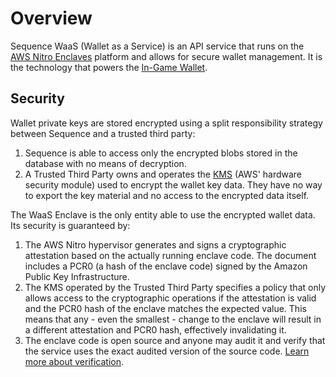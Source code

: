 # Overview

Sequence WaaS (Wallet as a Service) is an API service that runs on the [AWS Nitro Enclaves](https://aws.amazon.com/ec2/nitro/nitro-enclaves/) platform and allows for secure wallet management. It is the technology that powers the [In-Game Wallet](/solutions/wallets/in-game-wallet/overview).

## Security

Wallet private keys are stored encrypted using a split responsibility strategy between Sequence and a trusted third party:

1. Sequence is able to access only the encrypted blobs stored in the database with no means of decryption.
2. A Trusted Third Party owns and operates the [KMS](https://aws.amazon.com/kms/) (AWS' hardware security module) used to encrypt the wallet key data. They have no way to export the key material and no access to the encrypted data itself.

The WaaS Enclave is the only entity able to use the encrypted wallet data. Its security is guaranteed by:

1. The AWS Nitro hypervisor generates and signs a cryptographic attestation based on the actually running enclave code. The document includes a PCR0 (a hash of the enclave code) signed by the Amazon Public Key Infrastructure.
2. The KMS operated by the Trusted Third Party specifies a policy that only allows access to the cryptographic operations if the attestation is valid and the PCR0 hash of the enclave matches the expected value. This means that any - even the smallest - change to the enclave will result in a different attestation and PCR0 hash, effectively invalidating it.
3. The enclave code is open source and anyone may audit it and verify that the service uses the exact audited version of the source code. [Learn more about verification](/solutions/technical-references/wallet-as-a-service/enclave-verification).
